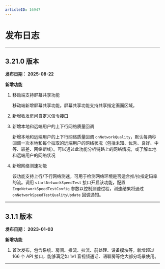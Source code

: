 ```yaml
---
articleID: 16947
---
```



# 发布日志

- - -

## 3.21.0 版本 <a id="3.21.0"></a>

**发布日期： 2025-08-22**

**新增功能**

1. 移动端支持屏幕共享功能

    移动端新增屏幕共享功能，屏幕共享功能支持共享指定画面区域。


2. 新增收发房间自定义信令接口

3. 新增本地和远端用户的上下行网络质量回调

    新增本地和远端用户的上下行网络质量回调 `onNetworkQuality`，默认每两秒回调一次本地和每个拉取的远端用户的网络状况（包括未知、优秀、良好、中等、较差、网络断线）。可以通过此功能分析链路上的网络情况，或了解本地和远端用户的网络状况


4. 新增网络测速功能

    该功能支持上行/下行网络测速，可用于检测网络环境是否适合推/拉指定码率的流。调用 `startNetworkSpeedTest` 接口开启该功能，配置 `ZegoNetworkSpeedTestConfig` 参数以控制测速过程，测速结果将通过 `onNetworkSpeedTestQualityUpdate` 回调通知。



---

## 3.1.1 版本 <a id="3.1.1"></a>

**发布日期： 2023-01-03**


**新增功能**

1. 首次发布，包含系统、房间、推流、拉流、前处理、设备模块等，新增超过 166 个 API 接口，能够满足如 1v1 音视频通话、语聊房等绝大部分场景使用。

---